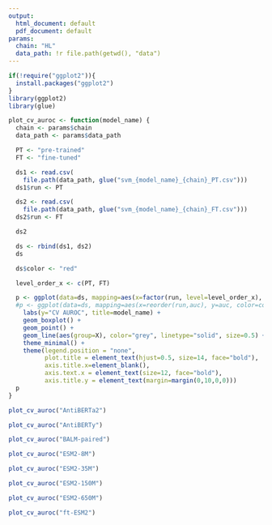 ```yaml
---
output:
  html_document: default
  pdf_document: default
params:
  chain: "HL"
  data_path: !r file.path(getwd(), "data")
---
```

```r

if(!require("ggplot2")){
  install.packages("ggplot2")
}
library(ggplot2)
library(glue)
```

```r
plot_cv_auroc <- function(model_name) {
  chain <- params$chain
  data_path <- params$data_path

  PT <- "pre-trained"
  FT <- "fine-tuned"

  ds1 <- read.csv(
    file.path(data_path, glue("svm_{model_name}_{chain}_PT.csv")))
  ds1$run <- PT

  ds2 <- read.csv(
    file.path(data_path, glue("svm_{model_name}_{chain}_FT.csv")))
  ds2$run <- FT

  ds2

  ds <- rbind(ds1, ds2)
  ds

  ds$color <- "red"

  level_order_x <- c(PT, FT)

  p <- ggplot(data=ds, mapping=aes(x=factor(run, level=level_order_x), y=auc, color=color)) +
  #p <- ggplot(data=ds, mapping=aes(x=reorder(run,auc), y=auc, color=color)) +
    labs(y="CV AUROC", title=model_name) +
    geom_boxplot() +
    geom_point() +
    geom_line(aes(group=X), color="grey", linetype="solid", size=0.5) +
    theme_minimal() +
    theme(legend.position = "none",
          plot.title = element_text(hjust=0.5, size=14, face="bold"),
          axis.title.x=element_blank(),
          axis.text.x = element_text(size=12, face="bold"),
          axis.title.y = element_text(margin=margin(0,10,0,0)))
  p
}
```

```r
plot_cv_auroc("AntiBERTa2")
```
```r
plot_cv_auroc("AntiBERTy")
```
```r
plot_cv_auroc("BALM-paired")
```

```r
plot_cv_auroc("ESM2-8M")
```

```r
plot_cv_auroc("ESM2-35M")
```

```r
plot_cv_auroc("ESM2-150M")
```

```r
plot_cv_auroc("ESM2-650M")
```
```r
plot_cv_auroc("ft-ESM2")
```
